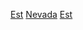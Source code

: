 {{United States topic|prefix=:Category:各年|suffix=建立}}
[[Category:各年內華達州|Est]]
[[Category:在美国各州成立|Nevada]]
[[Category:內華達州事件|Est]]